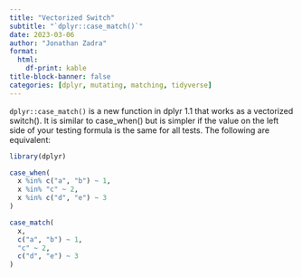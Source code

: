 ```yaml
---
title: "Vectorized Switch"
subtitle: "`dplyr::case_match()`"
date: 2023-03-06
author: "Jonathan Zadra"
format:
  html:
    df-print: kable
title-block-banner: false
categories: [dplyr, mutating, matching, tidyverse]
---
```


`dplyr::case_match()` is a new function in dplyr 1.1 that works as a vectorized switch().  It is similar to case_when() but is simpler if the value on the left side of your testing formula is the same for all tests.  The following are equivalent:

```r
library(dplyr)

case_when(
  x %in% c("a", "b") ~ 1,
  x %in% "c" ~ 2,
  x %in% c("d", "e") ~ 3
)

case_match(
  x,
  c("a", "b") ~ 1,
  "c" ~ 2,
  c("d", "e") ~ 3
)
```
